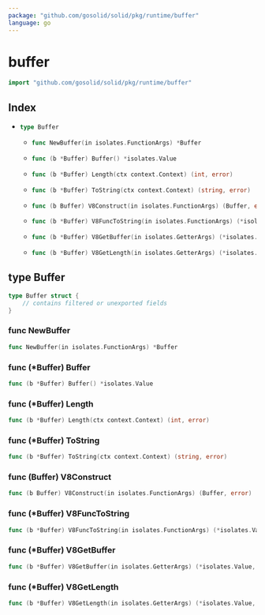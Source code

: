 ```yaml
---
package: "github.com/gosolid/solid/pkg/runtime/buffer"
language: go
---
```


# buffer

```go
import "github.com/gosolid/solid/pkg/runtime/buffer"
```

## Index

<ul>

<li parentName="ul"><a href="#Buffer">

```go
type Buffer
```

</a><ul>
<li parentName="ul"><a href="#NewBuffer">

```go
func NewBuffer(in isolates.FunctionArgs) *Buffer
```

</a></li>
<li parentName="ul"><a href="#Buffer.Buffer">

```go
func (b *Buffer) Buffer() *isolates.Value
```

</a></li>
<li parentName="ul"><a href="#Buffer.Length">

```go
func (b *Buffer) Length(ctx context.Context) (int, error)
```

</a></li>
<li parentName="ul"><a href="#Buffer.ToString">

```go
func (b *Buffer) ToString(ctx context.Context) (string, error)
```

</a></li>
<li parentName="ul"><a href="#Buffer.V8Construct">

```go
func (b Buffer) V8Construct(in isolates.FunctionArgs) (Buffer, error)
```

</a></li>
<li parentName="ul"><a href="#Buffer.V8FuncToString">

```go
func (b *Buffer) V8FuncToString(in isolates.FunctionArgs) (*isolates.Value, error)
```

</a></li>
<li parentName="ul"><a href="#Buffer.V8GetBuffer">

```go
func (b *Buffer) V8GetBuffer(in isolates.GetterArgs) (*isolates.Value, error)
```

</a></li>
<li parentName="ul"><a href="#Buffer.V8GetLength">

```go
func (b *Buffer) V8GetLength(in isolates.GetterArgs) (*isolates.Value, error)
```

</a></li>
</ul></li>

</ul>

<a id="Buffer"></a>

## type Buffer



```go
type Buffer struct {
    // contains filtered or unexported fields
}
```

<a id="NewBuffer" />

### func NewBuffer

```go
func NewBuffer(in isolates.FunctionArgs) *Buffer
```



<a id="Buffer.Buffer" />

### func \(\*Buffer\) Buffer

```go
func (b *Buffer) Buffer() *isolates.Value
```



<a id="Buffer.Length" />

### func \(\*Buffer\) Length

```go
func (b *Buffer) Length(ctx context.Context) (int, error)
```



<a id="Buffer.ToString" />

### func \(\*Buffer\) ToString

```go
func (b *Buffer) ToString(ctx context.Context) (string, error)
```



<a id="Buffer.V8Construct" />

### func \(Buffer\) V8Construct

```go
func (b Buffer) V8Construct(in isolates.FunctionArgs) (Buffer, error)
```



<a id="Buffer.V8FuncToString" />

### func \(\*Buffer\) V8FuncToString

```go
func (b *Buffer) V8FuncToString(in isolates.FunctionArgs) (*isolates.Value, error)
```



<a id="Buffer.V8GetBuffer" />

### func \(\*Buffer\) V8GetBuffer

```go
func (b *Buffer) V8GetBuffer(in isolates.GetterArgs) (*isolates.Value, error)
```



<a id="Buffer.V8GetLength" />

### func \(\*Buffer\) V8GetLength

```go
func (b *Buffer) V8GetLength(in isolates.GetterArgs) (*isolates.Value, error)
```



